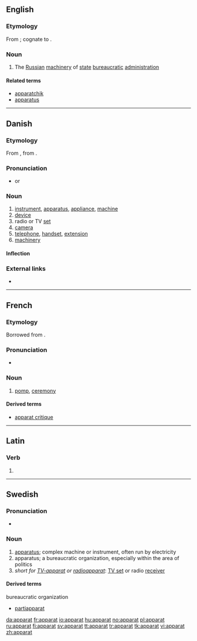 ==English==

===Etymology===
From {{etyl|ru}} {{term|аппарат||[[apparatus]], apparat|sc=Cyrl|tr=apparát}}; cognate to {{term|apparatus|lang=en}}.

===Noun===
{{en-noun|s|-}}

# The [[Russian]] [[machinery]] of [[state]] [[bureaucratic]] [[administration]]

====Related terms====
* [[apparatchik]]
* [[apparatus]]

----

==Danish==

===Etymology===
From {{etyl|de|da}} {{term|Apparat||device, apparatus|lang=de}}, from {{etyl|la|da}} {{term|apparatus|apparātus|lang=la}}.

===Pronunciation===
* {{IPA|/aparat/|[ɑb̥ɑˈʁɑːˀd̥]|lang=da}} or {{IPA|/apərat/|[ɑb̥əˈʁɑːˀd̥]|lang=da}}

===Noun===
{{da-noun|et|er}}

# [[instrument]], [[apparatus]], [[appliance]], [[machine]]
# [[device]]
# radio or TV [[set]]
# [[camera]]
# [[telephone]], [[handset]], [[extension]]
# [[machinery]]

====Inflection====
{{da-noun-infl|et|er}}

===External links===
* {{pedialite|lang=da}}

----

==French==

===Etymology===
Borrowed from {{etyl|la|fr}} {{term|apparatus}}.

===Pronunciation===
* {{IPA|/apaʁa/|lang=fr}}

===Noun===
{{fr-noun|m}}

# [[pomp]], [[ceremony]]

====Derived terms====
* [[apparat critique]]

----

==Latin==

===Verb===
{{la-verb-form|apparat}}

# {{conjugation of|apparo|apparō|3|s|pres|act|ind|lang=la}}

----

==Swedish==

===Pronunciation===
* {{audio|Sv-en apparat.ogg|Audio}}

===Noun===
{{sv-noun|g=c}}
{{sv-noun-reg-er}}

# [[apparatus]]; complex machine or instrument, often run by electricity
# apparatus; a bureaucratic organization, especially within the area of politics
# ''short for [[TV-apparat]] or [[radioapparat]]'': [[TV set]] or radio [[receiver]]

====Derived terms====
;bureaucratic organization
* [[partiapparat]]

[[da:apparat]]
[[fr:apparat]]
[[io:apparat]]
[[hu:apparat]]
[[no:apparat]]
[[pl:apparat]]
[[ru:apparat]]
[[fi:apparat]]
[[sv:apparat]]
[[tt:apparat]]
[[tr:apparat]]
[[tk:apparat]]
[[vi:apparat]]
[[zh:apparat]]